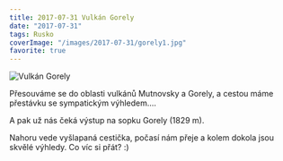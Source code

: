 ```yaml
---
title: 2017-07-31 Vulkán Gorely
date: "2017-07-31"
tags: Rusko
coverImage: "/images/2017-07-31/gorely1.jpg"
favorite: true
---
```



<div className="flex justify-center pb-2">
  <Image
    src="/images/2017-07-31/gorely11.jpg"
    alt="Vulkán Gorely"
    width={1024}
    height={207}
  />
</div>

Přesouváme se do oblasti vulkánů Mutnovsky a Gorely, a cestou máme přestávku se sympatickým výhledem....

<CustomImage
  src="/images/2017-07-31/gorely1.jpg"
  alt="Vulkán Gorely"
  size="horizontalLarge"
/>

<CustomImage
  src="/images/2017-07-31/gorely2.jpg"
  alt="Vulkán Gorely"
  size="horizontalLarge"
/>

A pak už nás čeká výstup na sopku Gorely (1829 m).

Nahoru vede vyšlapaná cestička, počasí nám přeje a kolem dokola jsou skvělé výhledy. Co víc si přát? :)

<div className="flex justify-between">
  <div className="mr-2">
    <CustomImage
      src="/images/2017-07-31/gorely5.jpg"
      alt="Vulkán Gorely"
      size="horizontalSmall"
    />
  </div>
  <div>
    <CustomImage
      src="/images/2017-07-31/gorely6.jpg"
      alt="Vulkán Gorely"
      size="horizontalSmall"
    />
  </div>
</div>

<CustomImage
  src="/images/2017-07-31/gorely3.jpg"
  alt="Vulkán Gorely"
  size="horizontalLarge"
/>

<div className="flex justify-between">
  <div className="mr-2">
    <CustomImage
      src="/images/2017-07-31/gorely4.jpg"
      alt="Vulkán Gorely"
      size="horizontalSmall"
    />
  </div>
  <div>
    <CustomImage
      src="/images/2017-07-31/gorely7.jpg"
      alt="Vulkán Gorely"
      size="horizontalSmall"
    />
  </div>
</div>

<CustomImage
  src="/images/2017-07-31/gorely8.jpg"
  alt="Vulkán Gorely"
  size="horizontalLarge"
/>

<CustomImage
  src="/images/2017-07-31/gorely9.jpg"
  alt="Vulkán Gorely"
  size="horizontalLarge"
/>

<CustomImage
  src="/images/2017-07-31/gorely10.jpg"
  alt="Vulkán Gorely"
  size="horizontalLarge"
/>
